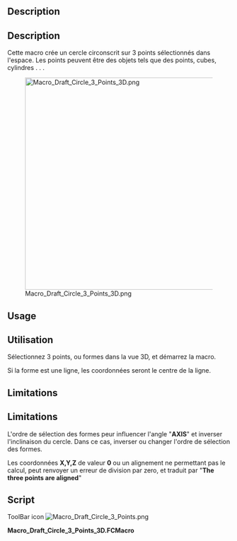 <languages/>

{{Macro/fr
|Name=Macro_Draft_Circle_3_Points_3D
|Icon=Macro_Draft_Circle_3_Points.png
|Description=Cette macro crée un cercle sur 3 points sélectionnés dans l'espace. Les points peuvent être des objets tels que des cubes, des cylindres, alors les coordonnées sélectionnées seront le centre de ces formes.
|Author=galou_breizh
|Version=01.00
|Date=2013-03-16
|FCVersion=Toutes
|Download=[https://wiki.freecad.org/images/1/10/Macro_Draft_Circle_3_Points.png Icône de la barre d'outils]
}}

<div lang="en" dir="ltr" class="mw-content-ltr">
==Description==
</div>

<div class="mw-translate-fuzzy">
==Description==
Cette macro crée un cercle circonscrit sur 3 points sélectionnés dans l'espace. Les points peuvent être des objets tels que des points, cubes, cylindres . . .
</div>

[[File:Macro_Draft_Circle_3_Points_3D.png|480px]]

<div lang="en" dir="ltr" class="mw-content-ltr">
==Usage==
</div>

<div class="mw-translate-fuzzy">
==Utilisation==

Sélectionnez 3 points, ou formes dans la vue 3D, et démarrez la macro.

Si la forme est une ligne, les coordonnées seront le centre de la ligne.
</div>

<div lang="en" dir="ltr" class="mw-content-ltr">
==Limitations==
</div>

<div class="mw-translate-fuzzy">
==Limitations==

L'ordre de sélection des formes peur influencer l'angle "'''AXIS'''" et inverser l'inclinaison du cercle. Dans ce cas, inverser ou changer l'ordre de sélection des formes.

Les coordonnées '''X,Y,Z''' de valeur '''0''' ou un alignement ne permettant pas le calcul, peut renvoyer un erreur de division par zero, et traduit par "'''The three points are aligned'''"
</div>

==Script==

<div lang="en" dir="ltr" class="mw-content-ltr">
ToolBar icon [[Image:Macro_Draft_Circle_3_Points.png]]
</div>

'''Macro_Draft_Circle_3_Points_3D.FCMacro'''

{{MacroCode|code=
# -*- coding: utf-8 -*-
# Create a circle from 3 points selected on the X, Y, Z map
# 04/03/2013
# From https://en.wikipedia.org/wiki/Circumscribed_circle#Cartesian_coordinates_from_cross-_and_dot-products
# Also see : https://math.stackexchange.com/questions/2658318/how-to-find-the-circumcenter-of-a-triangle-and-the-length-of-the-corresponding-r
# O=R/2S*(acosα⋅A+bcosβ⋅B+ccosγ⋅C)  ; R is circumradius, S is area of triangle
# 08/08/2014 PyQt4 and PySide

#OS: Windows Vista
#Word size: 32-bit
#Version: 0.14.3700 (Git)
#Branch: releases/FreeCAD-0-14
#Hash: 32f5aae0a64333ec8d5d160dbc46e690510c8fe1
#Python version: 2.6.2
#Qt version: 4.5.2
#Coin version: 3.1.0
#SoQt version: 1.4.1
#OCC version: 6.5.1

try:
    import PyQt4
    from PyQt4 import QtCore, QtGui
except Exception:
    import PySide
    from PySide import QtCore, QtGui
from math import pi, asin
import Draft, FreeCAD, FreeCADGui
from FreeCAD import Base

def errorDialog(msg):
    # Create a simple dialog QMessageBox
    # The first argument indicates the icon used: one of QtGui.QMessageBox.{NoIcon, Information, Warning, Critical, Question} 
    diag = QtGui.QMessageBox(QtGui.QMessageBox.Critical,u"Error Message",msg)
    diag.setWindowModality(QtCore.Qt.ApplicationModal)
    diag.exec_()

def affiche(x,y,z,r,angle):
    diag = QtGui.QMessageBox(QtGui.QMessageBox.Information,u"Coordinates",u"Coordinate X : "+str(x)+"\r\n"+u"Coordinate Y : "+str(y)+"\n"+u"Coordinate Z : "+str(z)+"\nRadius\t   : "+str(r)+"\nAngle\t   : "+str(angle))
    diag.setWindowModality(QtCore.Qt.ApplicationModal)
    diag.setWindowModality(QtCore.Qt.NonModal)
    diag.exec_()

# objects selected
sel = FreeCADGui.Selection.getSelection()
# If there are 3 selected points so...
if len(sel)==3 :
    # Assignment of variables
    P1 = sel[0].Shape.BoundBox.Center
    P2 = sel[1].Shape.BoundBox.Center
    P3 = sel[2].Shape.BoundBox.Center

    P1P2 = (P2 - P1).Length
    P2P3 = (P3 - P2).Length
    P3P1 = (P1 - P3).Length

    # Circle radius.
    l = ((P1 - P2).cross(P2 - P3)).Length
    try:
        #if l < 1e-8:
        #    errorDialog("The three points are aligned")
        r = P1P2 * P2P3 * P3P1 / 2 / l
    except:
        errorDialog("The three points are aligned")
    else:
        # Sphere center.
        a = P2P3**2 * (P1 - P2).dot(P1 - P3) / 2 / l**2
        b = P3P1**2 * (P2 - P1).dot(P2 - P3) / 2 / l**2
        c = P1P2**2 * (P3 - P1).dot(P3 - P2) / 2 / l**2
        P1.multiply(a)
        P2.multiply(b)
        P3.multiply(c)
        PC = P1 + P2 + P3

        # Creation of a circle
        pl = Base.Placement()
        v = (P1 - P2).cross(P3 - P2)
        v.normalize()
        axis = Base.Vector(0, 0, 1).cross(v)
        angle = asin(axis.Length) * 180 / pi
        axis.normalize()
        pl = Base.Placement(PC, axis, angle)
        Draft.makeCircle(r, placement=pl, face=False, support=None)
        # Displays the result in the windows
        affiche((PC.x),(PC.y),(PC.z),r,angle)
        # Displays the result in the FreeCAD report view
        #FreeCAD.Console.PrintMessage("Coordinate X : "+str(PC.x)+"\n")
        #FreeCAD.Console.PrintMessage("Coordinate Y : "+str(PC.y)+"\n")
        #FreeCAD.Console.PrintMessage("Coordinate Z : "+str(PC.z)+"\n")
        #FreeCAD.Console.PrintMessage("Radius       : "+str(r)+"\n")
        #FreeCAD.Console.PrintMessage("Angle        : "+str(angle)+"\n")
else:
    # If the condition is not met, repeat
    #FreeCAD.Console.PrintError("Select 3 points and repeat\n")
    errorDialog("Select 3 points and repeat\n")

}}